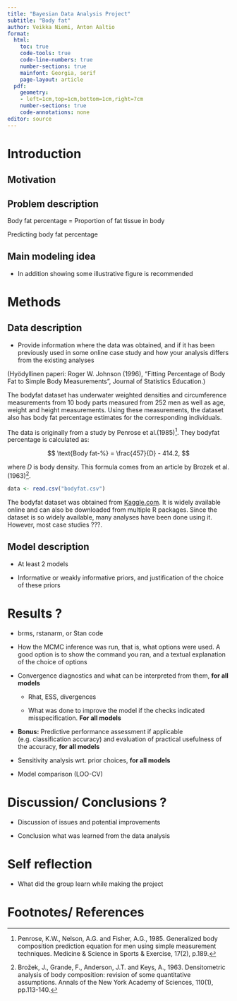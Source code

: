 ```yaml
---
title: "Bayesian Data Analysis Project"
subtitle: "Body fat"
author: Veikka Niemi, Anton Aaltio
format:
  html:
    toc: true
    code-tools: true
    code-line-numbers: true
    number-sections: true
    mainfont: Georgia, serif
    page-layout: article
  pdf:  
    geometry:
    - left=1cm,top=1cm,bottom=1cm,right=7cm
    number-sections: true
    code-annotations: none
editor: source
---
```


# Introduction

## Motivation

## Problem description

Body fat percentage = Proportion of fat tissue in body

Predicting body fat percentage

## Main modeling idea

- In addition showing some illustrative figure is recommended

# Methods

## Data description

- Provide information where the data was obtained, and if it has been previously used in some online case study and how your analysis differs from the existing analyses

(Hyödyllinen paperi: Roger W. Johnson (1996), "Fitting Percentage of Body Fat to Simple Body Measurements", Journal of Statistics Education.)

The bodyfat dataset has underwater weighted densities and circumference measurements from 10 body parts measured from 252 men as well as age, weight and height measurements. Using these measurements, the dataset also has body fat percentage estimates for the corresponding individuals.

The data is originally from a study by Penrose et al.(1985)[^1]. They bodyfat percentage is calculated as:

$$
\text{Body fat-%} = \frac{457}{D} - 414.2,
$$

where $D$ is body density. This formula comes from an article by Brozek et al.(1963)[^2].

```r
data <- read.csv("bodyfat.csv")
```


The bodyfat dataset was obtained from [Kaggle.com](https://www.kaggle.com/datasets/fedesoriano/body-fat-prediction-dataset/). It is widely available online and can also be downloaded from multiple R packages. Since the dataset is so widely available, many analyses have been done using it. However, most case studies ???.

## Model description

- At least 2 models

- Informative or weakly informative priors, and justification of the choice of these priors

# Results ?

- brms, rstanarm, or Stan code

- How the MCMC inference was run, that is, what options were used. A good option is to show the command you ran, and a textual explanation of the choice of options

- Convergence diagnostics and what can be interpreted from them, **for all models**
  - Rhat, ESS, divergences
  
  - What was done to improve the model if the checks indicated misspecification. **For all models**
  
- **Bonus:** Predictive performance assessment if applicable (e.g. classification accuracy) and evaluation of practical usefulness of the accuracy, **for all models**

- Sensitivity analysis wrt. prior choices, **for all models**

- Model comparison (LOO-CV)

# Discussion/ Conclusions ?

- Discussion of issues and potential improvements

- Conclusion what was learned from the data analysis

# Self reflection

- What did the group learn while making the project

# Footnotes/ References

[^1]: Penrose, K.W., Nelson, A.G. and Fisher, A.G., 1985. Generalized body composition prediction equation for men using simple measurement techniques. Medicine & Science in Sports & Exercise, 17(2), p.189.

[^2]: Brožek, J., Grande, F., Anderson, J.T. and Keys, A., 1963. Densitometric analysis of body composition: revision of some quantitative assumptions. Annals of the New York Academy of Sciences, 110(1), pp.113-140.
